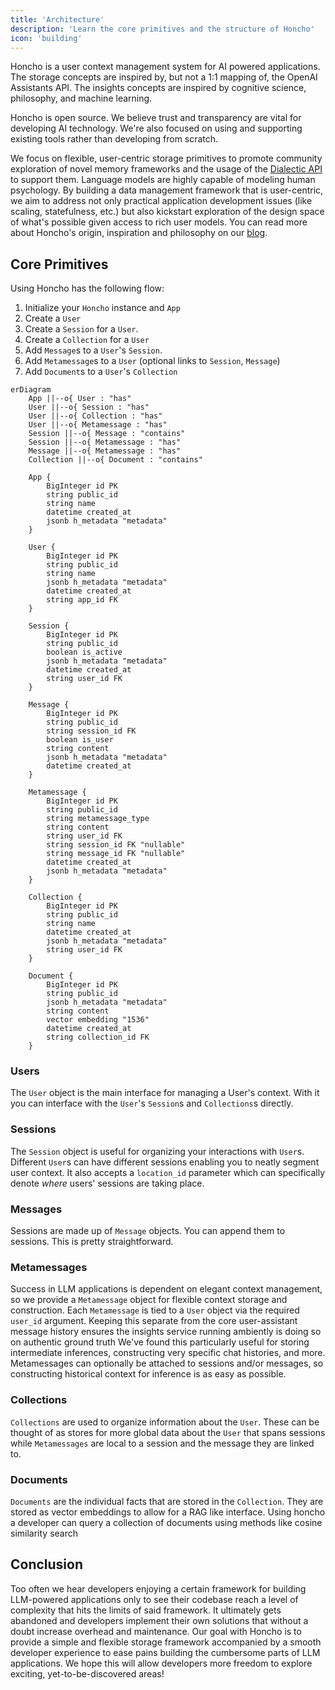 ```yaml
---
title: 'Architecture'
description: 'Learn the core primitives and the structure of Honcho'
icon: 'building'
---
```


Honcho is a user context management system for AI powered applications. 
The storage concepts are inspired by, but not a 1:1 mapping of, the OpenAI 
Assistants API. The insights concepts are inspired by cognitive science, 
philosophy, and machine learning.

Honcho is open source. We believe trust and transparency are vital for
developing AI technology. We're also focused on using and supporting existing
tools rather than developing from scratch.

We focus on flexible, user-centric storage primitives to promote community 
exploration of novel memory frameworks and the usage of the 
[Dialectic API](https://blog.plasticlabs.ai/blog/Introducing-Honcho's-Dialectic-API) 
to support them. Language models are highly capable of modeling human psychology. 
By building a data management framework that is user-centric, we aim to address 
not only practical application development issues (like scaling, statefulness, 
etc.) but also kickstart exploration of the design space of what's possible 
given access to rich user models. You can read more about Honcho's origin, 
inspiration and philosophy on our [blog](https://blog.plasticlabs.ai).

## Core Primitives 

Using Honcho has the following flow:
1. Initialize your `Honcho` instance and `App`
2. Create a `User`
3. Create a `Session` for a `User`.
4. Create a `Collection` for a `User`
5. Add `Message`s to a `User`'s `Session`.
6. Add `Metamessage`s to a `User` (optional links to `Session`, `Message`)
7. Add `Document`s to a `User`'s `Collection`


```mermaid
erDiagram
    App ||--o{ User : "has"
    User ||--o{ Session : "has"
    User ||--o{ Collection : "has"
    User ||--o{ Metamessage : "has"
    Session ||--o{ Message : "contains"
    Session ||--o{ Metamessage : "has"
    Message ||--o{ Metamessage : "has"
    Collection ||--o{ Document : "contains"

    App {
        BigInteger id PK
        string public_id
        string name
        datetime created_at
        jsonb h_metadata "metadata"
    }
    
    User {
        BigInteger id PK
        string public_id
        string name
        jsonb h_metadata "metadata"
        datetime created_at
        string app_id FK
    }
    
    Session {
        BigInteger id PK
        string public_id
        boolean is_active
        jsonb h_metadata "metadata"
        datetime created_at
        string user_id FK
    }
    
    Message {
        BigInteger id PK
        string public_id
        string session_id FK
        boolean is_user
        string content
        jsonb h_metadata "metadata"
        datetime created_at
    }
    
    Metamessage {
        BigInteger id PK
        string public_id
        string metamessage_type
        string content
        string user_id FK
        string session_id FK "nullable"
        string message_id FK "nullable"
        datetime created_at
        jsonb h_metadata "metadata"
    }
    
    Collection {
        BigInteger id PK
        string public_id
        string name
        datetime created_at
        jsonb h_metadata "metadata"
        string user_id FK
    }
    
    Document {
        BigInteger id PK
        string public_id
        jsonb h_metadata "metadata"
        string content
        vector embedding "1536"
        datetime created_at
        string collection_id FK
    }
```

### Users

The `User` object is the main interface for managing a User's context. With it
you can interface with the `User`'s `Session`s and `Collections`s directly. 

### Sessions 

The `Session` object is useful for organizing your interactions with `User`s.
Different `User`s can have different sessions enabling you to neatly segment user
context. It also accepts a `location_id` parameter which can specifically
denote *where* users' sessions are taking place. 

### Messages 

Sessions are made up of `Message` objects. You can append them to sessions.
This is pretty straightforward.

### Metamessages

Success in LLM applications is dependent on elegant context management, so we 
provide a `Metamessage` object for flexible context storage and construction. Each 
`Metamessage` is tied to a `User` object via the required `user_id` argument. Keeping 
this separate from the core user-assistant message history ensures the 
insights service running ambiently is doing so on authentic ground truth
We've found this particularly useful for storing intermediate inferences, 
constructing very specific chat histories, and more. Metamessages can optionally be 
attached to sessions and/or messages, so constructing historical context for inference is 
as easy as possible.

### Collections

`Collections` are used to organize information about the `User`. These can be
thought of as stores for more global data about the `User` that spans sessions
while `Metamessages` are local to a session and the message they are linked to.

### Documents

`Documents` are the individual facts that are stored in the `Collection`. They
are stored as vector embeddings to allow for a RAG like interface. Using honcho
a developer can query a collection of documents using methods like cosine
similarity search

## Conclusion

Too often we hear developers enjoying a certain framework for building
LLM-powered applications only to see their codebase reach a level of complexity
that hits the limits of said framework. It ultimately gets abandoned and
developers implement their own solutions that without a doubt increase overhead
and maintenance. Our goal with Honcho is to provide a simple and flexible
storage framework accompanied by a smooth developer experience to ease pains
building the cumbersome parts of LLM applications. We hope this will allow
developers more freedom to explore exciting, yet-to-be-discovered areas!
